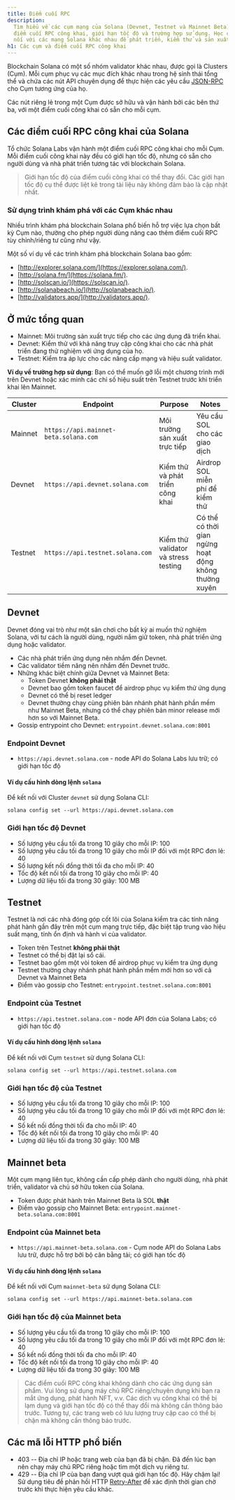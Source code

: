 ```yaml
---
title: Điểm cuối RPC
description:
  Tìm hiểu về các cụm mạng của Solana (Devnet, Testnet và Mainnet Beta), các
  điểm cuối RPC công khai, giới hạn tốc độ và trường hợp sử dụng. Học cách kết
  nối với các mạng Solana khác nhau để phát triển, kiểm thử và sản xuất.
h1: Các cụm và điểm cuối RPC công khai
---
```


Blockchain Solana có một số nhóm validator khác nhau, được gọi là Clusters
(Cụm). Mỗi cụm phục vụ các mục đích khác nhau trong hệ sinh thái tổng thể và
chứa các nút API chuyên dụng để thực hiện các yêu cầu [JSON-RPC](/docs/rpc/) cho
Cụm tương ứng của họ.

Các nút riêng lẻ trong một Cụm được sở hữu và vận hành bởi các bên thứ ba, với
một điểm cuối công khai có sẵn cho mỗi cụm.

## Các điểm cuối RPC công khai của Solana

Tổ chức Solana Labs vận hành một điểm cuối RPC công khai cho mỗi Cụm. Mỗi điểm
cuối công khai này đều có giới hạn tốc độ, nhưng có sẵn cho người dùng và nhà
phát triển tương tác với blockchain Solana.

> Giới hạn tốc độ của điểm cuối công khai có thể thay đổi. Các giới hạn tốc độ
> cụ thể được liệt kê trong tài liệu này không đảm bảo là cập nhật nhất.

### Sử dụng trình khám phá với các Cụm khác nhau

Nhiều trình khám phá blockchain Solana phổ biến hỗ trợ việc lựa chọn bất kỳ Cụm
nào, thường cho phép người dùng nâng cao thêm điểm cuối RPC tùy chỉnh/riêng tư
cũng như vậy.

Một số ví dụ về các trình khám phá blockchain Solana bao gồm:

- [http://explorer.solana.com/](https://explorer.solana.com/).
- [http://solana.fm/](https://solana.fm/).
- [http://solscan.io/](https://solscan.io/).
- [http://solanabeach.io/](http://solanabeach.io/).
- [http://validators.app/](http://validators.app/).

## Ở mức tổng quan

- Mainnet: Môi trường sản xuất trực tiếp cho các ứng dụng đã triển khai.
- Devnet: Kiểm thử với khả năng truy cập công khai cho các nhà phát triển đang
  thử nghiệm với ứng dụng của họ.
- Testnet: Kiểm tra áp lực cho các nâng cấp mạng và hiệu suất validator.

**Ví dụ về trường hợp sử dụng**: Bạn có thể muốn gỡ lỗi một chương trình mới
trên Devnet hoặc xác minh các chỉ số hiệu suất trên Testnet trước khi triển khai
lên Mainnet.

| **Cluster** | **Endpoint**                          | **Purpose**                          | **Notes**                                              |
| ----------- | ------------------------------------- | ------------------------------------ | ------------------------------------------------------ |
| Mainnet     | `https://api.mainnet-beta.solana.com` | Môi trường sản xuất trực tiếp        | Yêu cầu SOL cho các giao dịch                          |
| Devnet      | `https://api.devnet.solana.com`       | Kiểm thử và phát triển công khai     | Airdrop SOL miễn phí để kiểm thử                       |
| Testnet     | `https://api.testnet.solana.com`      | Kiểm thử validator và stress testing | Có thể có thời gian ngừng hoạt động không thường xuyên |

## Devnet

Devnet đóng vai trò như một sân chơi cho bất kỳ ai muốn thử nghiệm Solana, với
tư cách là người dùng, người nắm giữ token, nhà phát triển ứng dụng hoặc
validator.

- Các nhà phát triển ứng dụng nên nhắm đến Devnet.
- Các validator tiềm năng nên nhắm đến Devnet trước.
- Những khác biệt chính giữa Devnet và Mainnet Beta:
  - Token Devnet **không phải thật**
  - Devnet bao gồm token faucet để airdrop phục vụ kiểm thử ứng dụng
  - Devnet có thể bị reset ledger
  - Devnet thường chạy cùng phiên bản nhánh phát hành phần mềm như Mainnet Beta,
    nhưng có thể chạy phiên bản minor release mới hơn so với Mainnet Beta.
- Gossip entrypoint cho Devnet: `entrypoint.devnet.solana.com:8001`

### Endpoint Devnet

- `https://api.devnet.solana.com` - node API do Solana Labs lưu trữ; có giới hạn
  tốc độ

#### Ví dụ cấu hình dòng lệnh `solana`

Để kết nối với Cluster `devnet` sử dụng Solana CLI:

```shell
solana config set --url https://api.devnet.solana.com
```

### Giới hạn tốc độ Devnet

- Số lượng yêu cầu tối đa trong 10 giây cho mỗi IP: 100
- Số lượng yêu cầu tối đa trong 10 giây cho mỗi IP đối với một RPC đơn lẻ: 40
- Số lượng kết nối đồng thời tối đa cho mỗi IP: 40
- Tốc độ kết nối tối đa trong 10 giây cho mỗi IP: 40
- Lượng dữ liệu tối đa trong 30 giây: 100 MB

## Testnet

Testnet là nơi các nhà đóng góp cốt lõi của Solana kiểm tra các tính năng phát
hành gần đây trên một cụm mạng trực tiếp, đặc biệt tập trung vào hiệu suất mạng,
tính ổn định và hành vi của validator.

- Token trên Testnet **không phải thật**
- Testnet có thể bị đặt lại sổ cái.
- Testnet bao gồm một vòi token để airdrop phục vụ kiểm tra ứng dụng
- Testnet thường chạy nhánh phát hành phần mềm mới hơn so với cả Devnet và
  Mainnet Beta
- Điểm vào gossip cho Testnet: `entrypoint.testnet.solana.com:8001`

### Endpoint của Testnet

- `https://api.testnet.solana.com` - node API đơn của Solana Labs; có giới hạn
  tốc độ

#### Ví dụ cấu hình dòng lệnh `solana`

Để kết nối với Cụm `testnet` sử dụng Solana CLI:

```shell
solana config set --url https://api.testnet.solana.com
```

### Giới hạn tốc độ của Testnet

- Số lượng yêu cầu tối đa trong 10 giây cho mỗi IP: 100
- Số lượng yêu cầu tối đa trong 10 giây cho mỗi IP đối với một RPC đơn lẻ: 40
- Số kết nối đồng thời tối đa cho mỗi IP: 40
- Tốc độ kết nối tối đa trong 10 giây cho mỗi IP: 40
- Lượng dữ liệu tối đa trong 30 giây: 100 MB

## Mainnet beta

Một cụm mạng liên tục, không cần cấp phép dành cho người dùng, nhà phát triển,
validator và chủ sở hữu token của Solana.

- Token được phát hành trên Mainnet Beta là SOL **thật**
- Điểm vào gossip cho Mainnet Beta: `entrypoint.mainnet-beta.solana.com:8001`

### Endpoint của Mainnet beta

- `https://api.mainnet-beta.solana.com` - Cụm node API do Solana Labs lưu trữ,
  được hỗ trợ bởi bộ cân bằng tải; có giới hạn tốc độ

#### Ví dụ cấu hình dòng lệnh `solana`

Để kết nối với Cụm `mainnet-beta` sử dụng Solana CLI:

```shell
solana config set --url https://api.mainnet-beta.solana.com
```

### Giới hạn tốc độ của Mainnet beta

- Số lượng yêu cầu tối đa trong 10 giây cho mỗi IP: 100
- Số lượng yêu cầu tối đa trong 10 giây cho mỗi IP đối với một RPC đơn lẻ: 40
- Số kết nối đồng thời tối đa cho mỗi IP: 40
- Tốc độ kết nối tối đa trong 10 giây cho mỗi IP: 40
- Lượng dữ liệu tối đa trong 30 giây: 100 MB

> Các điểm cuối RPC công khai không dành cho các ứng dụng sản phẩm. Vui lòng sử
> dụng máy chủ RPC riêng/chuyên dụng khi bạn ra mắt ứng dụng, phát hành NFT,
> v.v. Các dịch vụ công khai có thể bị lạm dụng và giới hạn tốc độ có thể thay
> đổi mà không cần thông báo trước. Tương tự, các trang web có lưu lượng truy
> cập cao có thể bị chặn mà không cần thông báo trước.

## Các mã lỗi HTTP phổ biến

- 403 -- Địa chỉ IP hoặc trang web của bạn đã bị chặn. Đã đến lúc bạn nên chạy
  máy chủ RPC riêng hoặc tìm một dịch vụ riêng tư.
- 429 -- Địa chỉ IP của bạn đang vượt quá giới hạn tốc độ. Hãy chậm lại! Sử dụng
  tiêu đề phản hồi HTTP
  [Retry-After](https://developer.mozilla.org/en-US/docs/Web/HTTP/Headers/Retry-After)
  để xác định thời gian chờ trước khi thực hiện yêu cầu khác.
